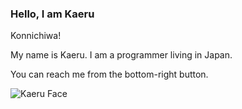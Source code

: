 
<article className="prose lg:prose-xl">

<div className="flex flex-col">

<div>

### Hello, I am Kaeru

Konnichiwa!

My name is Kaeru. I am a programmer living in Japan.

You can reach me from the bottom-right button.

</div>

<div className="self-end disappear-when-xs">
<img
  className="block mx-auto h-24 rounded-full"
  src="/images/kaeru.png"
  alt="Kaeru Face"
/>
</div>
</div>

</article>
